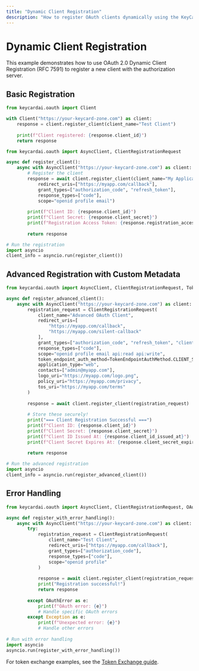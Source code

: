 ```yaml
---
title: "Dynamic Client Registration"
description: "How to register OAuth clients dynamically using the KeyCard OAuth SDK"
---
```


# Dynamic Client Registration

This example demonstrates how to use OAuth 2.0 Dynamic Client Registration (RFC 7591) to register a new client with the authorization server.

## Basic Registration

```python
from keycardai.oauth import Client

with Client("https://your-keycard-zone.com") as client:
    response = client.register_client(client_name="Test Client")
    
    print(f"Client registered: {response.client_id}")
    return response
```

```python
from keycardai.oauth import AsyncClient, ClientRegistrationRequest

async def register_client():
    async with AsyncClient("https://your-keycard-zone.com") as client:
        # Register the client
        response = await client.register_client(client_name="My Application",
            redirect_uris=["https://myapp.com/callback"],
            grant_types=["authorization_code", "refresh_token"],
            response_types=["code"],
            scope="openid profile email")
        
        print(f"Client ID: {response.client_id}")
        print(f"Client Secret: {response.client_secret}")
        print(f"Registration Access Token: {response.registration_access_token}")
        
        return response

# Run the registration
import asyncio
client_info = asyncio.run(register_client())
```

## Advanced Registration with Custom Metadata

```python
from keycardai.oauth import AsyncClient, ClientRegistrationRequest, TokenEndpointAuthMethod

async def register_advanced_client():
    async with AsyncClient("https://your-keycard-zone.com") as client:
        registration_request = ClientRegistrationRequest(
            client_name="Advanced OAuth Client",
            redirect_uris=[
                "https://myapp.com/callback",
                "https://myapp.com/silent-callback"
            ],
            grant_types=["authorization_code", "refresh_token", "client_credentials"],
            response_types=["code"],
            scope="openid profile email api:read api:write",
            token_endpoint_auth_method=TokenEndpointAuthMethod.CLIENT_SECRET_POST,
            application_type="web",
            contacts=["admin@myapp.com"],
            logo_uri="https://myapp.com/logo.png",
            policy_uri="https://myapp.com/privacy",
            tos_uri="https://myapp.com/terms"
        )
        
        response = await client.register_client(registration_request)
        
        # Store these securely!
        print("=== Client Registration Successful ===")
        print(f"Client ID: {response.client_id}")
        print(f"Client Secret: {response.client_secret}")
        print(f"Client ID Issued At: {response.client_id_issued_at}")
        print(f"Client Secret Expires At: {response.client_secret_expires_at}")
        
        return response

# Run the advanced registration
import asyncio
client_info = asyncio.run(register_advanced_client())
```

## Error Handling

```python
from keycardai.oauth import AsyncClient, ClientRegistrationRequest, OAuthError

async def register_with_error_handling():
    async with AsyncClient("https://your-keycard-zone.com") as client:
        try:
            registration_request = ClientRegistrationRequest(
                client_name="Test Client",
                redirect_uris=["https://myapp.com/callback"],
                grant_types=["authorization_code"],
                response_types=["code"],
                scope="openid profile"
            )
            
            response = await client.register_client(registration_request)
            print("Registration successful!")
            return response
            
        except OAuthError as e:
            print(f"OAuth error: {e}")
            # Handle specific OAuth errors
        except Exception as e:
            print(f"Unexpected error: {e}")
            # Handle other errors
            
# Run with error handling
import asyncio
asyncio.run(register_with_error_handling())
```
For token exchange examples, see the [Token Exchange guide](/examples/token-exchange).
